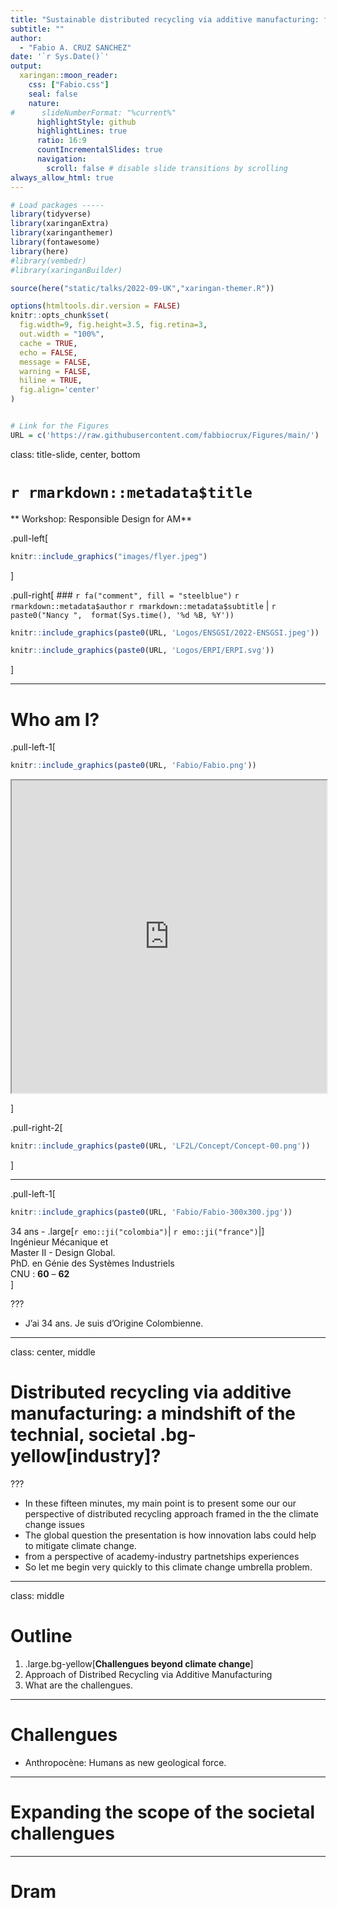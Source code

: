 ```yaml
---
title: "Sustainable distributed recycling via additive manufacturing: from technical to systemic challenge"
subtitle: ""  
author: 
  - "Fabio A. CRUZ SANCHEZ"
date: '`r Sys.Date()`'
output:
  xaringan::moon_reader:
    css: ["Fabio.css"]
    seal: false
    nature:
#      slideNumberFormat: "%current%"
      highlightStyle: github
      highlightLines: true
      ratio: 16:9
      countIncrementalSlides: true
      navigation:
        scroll: false # disable slide transitions by scrolling
always_allow_html: true
---
```


```r
# Load packages -----
library(tidyverse)
library(xaringanExtra)
library(xaringanthemer)
library(fontawesome)
library(here)
#library(vembedr)
#library(xaringanBuilder)

source(here("static/talks/2022-09-UK","xaringan-themer.R"))

options(htmltools.dir.version = FALSE)
knitr::opts_chunk$set(
  fig.width=9, fig.height=3.5, fig.retina=3,
  out.width = "100%",
  cache = TRUE,
  echo = FALSE,
  message = FALSE, 
  warning = FALSE,
  hiline = TRUE,
  fig.align='center'
)


# Link for the Figures
URL = c('https://raw.githubusercontent.com/fabbiocrux/Figures/main/')

```


class: title-slide, center, bottom

#  `r rmarkdown::metadata$title`

** Workshop: Responsible Design for AM**
<br>

.pull-left[

```r
knitr::include_graphics("images/flyer.jpeg")

```
]

.pull-right[
### `r fa("comment", fill = "steelblue")` `r rmarkdown::metadata$author`
`r rmarkdown::metadata$subtitle` |  `r paste0("Nancy ",  format(Sys.time(), '%d %B, %Y'))`

```r
knitr::include_graphics(paste0(URL, 'Logos/ENSGSI/2022-ENSGSI.jpeg'))
```


```r
knitr::include_graphics(paste0(URL, 'Logos/ERPI/ERPI.svg'))
```
]

---

# Who am I?
.pull-left-1[
```r
knitr::include_graphics(paste0(URL, 'Fabio/Fabio.png'))
```


<iframe src="https://www.google.com/maps/d/embed?mid=zjoguh0NVOXo.kZTYPT-5FrXA"  width="100%" height="500px"></iframe>

]

.pull-right-2[
```r
knitr::include_graphics(paste0(URL, 'LF2L/Concept/Concept-00.png'))
```

]

---

.pull-left-1[
```r
knitr::include_graphics(paste0(URL, 'Fabio/Fabio-300x300.jpg'))
```

34 ans - .large[`r emo::ji("colombia")`| `r emo::ji("france")`|]  <br>
Ingénieur Mécanique et <br>
Master II - Design Global.<br>
PhD. en Génie des Systèmes Industriels <br>
CNU : **60** – **62**   <br>
]

???

- J'ai 34 ans. Je suis d'Origine Colombienne.


---

class: center, middle

# Distributed recycling via additive manufacturing: a mindshift of the technial, societal .bg-yellow[industry]?

???

- In these fifteen minutes, my main point is to present some our our perspective of distributed recycling approach framed in the  the climate change issues
- The global question the presentation is how innovation labs could help to mitigate climate change. 
- from a perspective of academy-industry partnetships experiences
- So let me begin very quickly to this climate change umbrella problem. 


---

class: middle

# Outline 

1. .large.bg-yellow[**Challengues beyond climate change**]
1. Approach of Distribed Recycling via Additive Manufacturing
1. What are the challengues. 

---

# Challengues

-  Anthropocène: Humans as new geological force. 

---

# Expanding the scope of the societal challengues


---
# Dram

